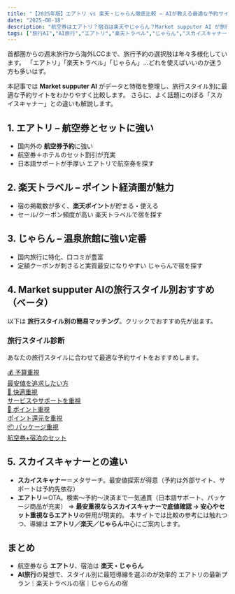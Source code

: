 ```yaml
---
title: "【2025年版】エアトリ vs 楽天・じゃらん徹底比較 – AIが教える最適な予約サイトの選び方"
date: "2025-08-18"
description: "航空券はエアトリ？宿泊は楽天やじゃらん？Market supputer AI が旅行スタイル別に最適な予約先を提案。スカイスキャナーとの違いも解説。"
tags: ["旅行AI","AI旅行","エアトリ","楽天トラベル","じゃらん","スカイスキャナー"]
---
```


首都圏からの週末旅行から海外LCCまで、旅行予約の選択肢は年々多様化しています。
「エアトリ」「楽天トラベル」「じゃらん」…どれを使えばいいのか迷う方も多いはず。

本記事では **Market supputer AI** がデータと特徴を整理し、旅行スタイル別に最適な予約サイトをわかりやすく比較します。
さらに、よく話題にのぼる「スカイスキャナー」との違いも解説します。

## 1. エアトリ – 航空券とセットに強い
- 国内外の **航空券予約**に強い
- 航空券＋ホテルのセット割引が充実
- 日本語サポートが手厚い
<AffiliateLink id="airtrip">エアトリで航空券を探す</AffiliateLink>

## 2. 楽天トラベル – ポイント経済圏が魅力
- 宿の掲載数が多く、**楽天ポイント**が貯まる・使える
- セール/クーポン頻度が高い
<AffiliateLink id="rakuten-travel">楽天トラベルで宿を探す</AffiliateLink>

## 3. じゃらん – 温泉旅館に強い定番
- 国内旅行に特化、口コミが豊富
- 定額クーポンが刺さると実質最安になりやすい
<AffiliateLink id="jalan">じゃらんで宿を探す</AffiliateLink>

## 4. Market supputer AIの旅行スタイル別おすすめ（ベータ）
以下は **旅行スタイル別の簡易マッチング**。クリックでおすすめ先が出ます。

<div className="my-8 p-6 bg-gradient-to-r from-blue-50 to-indigo-50 rounded-lg border border-blue-200">
  <h3 className="text-lg font-semibold text-gray-800 mb-4">旅行スタイル診断</h3>
  <p className="text-gray-600 mb-4">あなたの旅行スタイルに合わせて最適な予約サイトをおすすめします。</p>
  <div className="grid grid-cols-1 md:grid-cols-2 gap-4">
    <a href="/travel/airtrip-vs-rakuten-jalan-2025?style=budget" className="block p-4 bg-white rounded-lg hover:bg-blue-50 transition-colors border border-gray-200">
      <div className="font-medium text-gray-900">💰 予算重視</div>
      <div className="text-sm text-gray-600">最安値を追求したい方</div>
    </a>
    <a href="/travel/airtrip-vs-rakuten-jalan-2025?style=comfort" className="block p-4 bg-white rounded-lg hover:bg-blue-50 transition-colors border border-gray-200">
      <div className="font-medium text-gray-900">🏨 快適重視</div>
      <div className="text-sm text-gray-600">サービスやサポートを重視</div>
    </a>
    <a href="/travel/airtrip-vs-rakuten-jalan-2025?style=points" className="block p-4 bg-white rounded-lg hover:bg-blue-50 transition-colors border border-gray-200">
      <div className="font-medium text-gray-900">🎯 ポイント重視</div>
      <div className="text-sm text-gray-600">ポイント還元を重視</div>
    </a>
    <a href="/travel/airtrip-vs-rakuten-jalan-2025?style=package" className="block p-4 bg-white rounded-lg hover:bg-blue-50 transition-colors border border-gray-200">
      <div className="font-medium text-gray-900">📦 パッケージ重視</div>
      <div className="text-sm text-gray-600">航空券+宿泊のセット</div>
    </a>
  </div>
</div>

## 5. スカイスキャナーとの違い
- **スカイスキャナー**＝メタサーチ。最安値探索が得意（予約は外部サイト、サポートは予約先依存）
- **エアトリ**＝OTA。検索〜予約〜決済まで一気通貫（日本語サポート、パッケージ商品が充実）
⇒ **最安重視ならスカイスキャナーで底値確認 → 安心やセット重視ならエアトリ**の併用が現実的。
本サイトでは比較の参考には触れつつ、導線は **エアトリ／楽天／じゃらん**中心にご案内します。

## まとめ
- 航空券なら **エアトリ**、宿泊は **楽天・じゃらん**
- **AI旅行**の発想で、スタイル別に最短導線を選ぶのが効率的
<AffiliateLink id="airtrip">エアトリの最新プラン</AffiliateLink>｜<AffiliateLink id="rakuten-travel">楽天トラベルの宿</AffiliateLink>｜<AffiliateLink id="jalan">じゃらんの宿</AffiliateLink>
